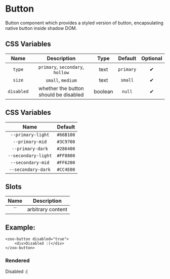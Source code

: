 
<Meta title="Docs/Button"/>

# Button
Button component which provides a styled version of button, encapsulating native button inside shadow DOM.
## CSS Variables
|   **Name**  |           **Description**              | **Type** | **Default** | **Optional** |
| :---------: | :-------------------------------------:|:--------:|:-----------:|:-----------:|
| `type`      | `primary`, `secondary`, `hollow`       | text     |   `primary` |   ✔
| `size`      | `small`, `medium`                      | text     |   `small`   |   ✔
| `disabled`  | whether the button should be disabled  | boolean  |    `null`   |   ✔
## CSS Variables
|        **Name**        |   **Default**  |
| :--------------------: |:--------------:|
| `--primary-light`      |    `#66B100`   |
| `--primary-mid`        |    `#3C9700`   |
| `--primary-dark`       |    `#286400`   |
| `--secondary-light`    |    `#FF8800`   |
| `--secondary-mid`      |    `#FF6200`   |
| `--secondary-dark`     |    `#CC4E00`   |
## Slots
|     **Name**   |           **Description**          |
| :------------: | :---------------------------------:|
| ``             | arbitrary content                  |
## Example:
```
<zoo-button disabled="true">
	<div>Disabled :(</div>
</zoo-button>
```
### Rendered
<zoo-button disabled="true">
	<div>Disabled :(</div>
</zoo-button>